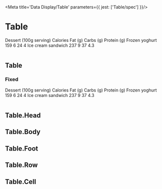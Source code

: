

<Meta title='Data Display/Table' parameters={{ jest: ['Table/spec'] }}/>

# Table

<Preview>
  <Story name='Default'>
    <Table>
      <Table.Head>
        <Table.Row>
          <Table.Cell>Dessert (100g serving)</Table.Cell>
          <Table.Cell align='end'>Calories</Table.Cell>
          <Table.Cell align='end'>Fat&nbsp;(g)</Table.Cell>
          <Table.Cell align='end'>Carbs&nbsp;(g)</Table.Cell>
          <Table.Cell align='end'>Protein&nbsp;(g)</Table.Cell>
        </Table.Row>
      </Table.Head>
      <Table.Body>
        <Table.Row>
          <Table.Cell is='th' scope='row'>Frozen yoghurt</Table.Cell>
          <Table.Cell align='end'>159</Table.Cell>
          <Table.Cell align='end'>6</Table.Cell>
          <Table.Cell align='end'>24</Table.Cell>
          <Table.Cell align='end'>4</Table.Cell>
        </Table.Row>
        <Table.Row>
          <Table.Cell is='th' scope='row'>Ice cream sandwich</Table.Cell>
          <Table.Cell align='end'>237</Table.Cell>
          <Table.Cell align='end'>9</Table.Cell>
          <Table.Cell align='end'>37</Table.Cell>
          <Table.Cell align='end'>4.3</Table.Cell>
        </Table.Row>
      </Table.Body>
    </Table>
  </Story>
</Preview>

## Table

<Props of={Table} />

### Fixed

<Preview>
  <Story name='Fixed'>
    <Table fixed>
      <Table.Head>
        <Table.Row>
          <Table.Cell>Dessert (100g serving)</Table.Cell>
          <Table.Cell align='end'>Calories</Table.Cell>
          <Table.Cell align='end'>Fat&nbsp;(g)</Table.Cell>
          <Table.Cell align='end'>Carbs&nbsp;(g)</Table.Cell>
          <Table.Cell align='end'>Protein&nbsp;(g)</Table.Cell>
        </Table.Row>
      </Table.Head>
      <Table.Body>
        <Table.Row>
          <Table.Cell is='th' scope='row'>Frozen yoghurt</Table.Cell>
          <Table.Cell align='end'>159</Table.Cell>
          <Table.Cell align='end'>6</Table.Cell>
          <Table.Cell align='end'>24</Table.Cell>
          <Table.Cell align='end'>4</Table.Cell>
        </Table.Row>
        <Table.Row>
          <Table.Cell is='th' scope='row'>Ice cream sandwich</Table.Cell>
          <Table.Cell align='end'>237</Table.Cell>
          <Table.Cell align='end'>9</Table.Cell>
          <Table.Cell align='end'>37</Table.Cell>
          <Table.Cell align='end'>4.3</Table.Cell>
        </Table.Row>
      </Table.Body>
    </Table>
  </Story>
</Preview>

## Table.Head

<Props of={Table.Head} />

## Table.Body

<Props of={Table.Body} />

## Table.Foot

<Props of={Table.Foot} />

## Table.Row

<Props of={Table.Row} />

## Table.Cell

<Props of={Table.Cell} />
